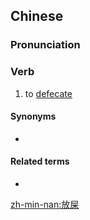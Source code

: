 ==Chinese==
{{zh-forms}}

===Pronunciation===
{{zh-pron
|mn=kh,qz,tp,xm,zz:pàng-sái
|mn-t=bang3 sai2
|cat=v
}}

===Verb===
{{zh-verb}}

# {{lb|zh|Min Nan}} to [[defecate]]

====Synonyms====
* {{zh-l|大便}}

====Related terms====
* {{zh-l|放尿|tr=[[pàng-jiō]]}}

[[zh-min-nan:放屎]]